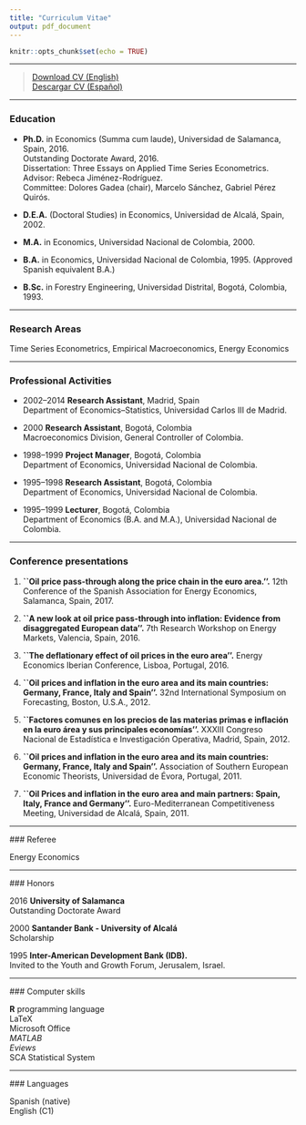 ```yaml
---
title: "Curriculum Vitae"
output: pdf_document
---
```


```r
knitr::opts_chunk$set(echo = TRUE)
```

****

> [Download CV (English)](CVE.pdf)\
> [Descargar CV (Español)](CV.pdf)

****
### Education

* **Ph.D.** in Economics (Summa cum laude), Universidad de Salamanca, Spain, 2016.\
Outstanding Doctorate Award, 2016.\
Dissertation: Three Essays on Applied Time Series Econometrics.\
Advisor: Rebeca Jiménez-Rodríguez.\
Committee: Dolores Gadea (chair), Marcelo Sánchez, Gabriel Pérez Quirós.\

* **D.E.A.** (Doctoral Studies) in Economics, Universidad de Alcalá, Spain, 2002.\
* **M.A.** in Economics, Universidad Nacional de Colombia, 2000.\
* **B.A.** in Economics, Universidad Nacional de Colombia, 1995. (Approved Spanish equivalent B.A.)\
* **B.Sc.** in Forestry Engineering, Universidad Distrital, Bogotá, Colombia, 1993.

****

### Research Areas

Time Series Econometrics, Empirical Macroeconomics, Energy Economics

****

### Professional Activities

* 2002--2014 **Research Assistant**, Madrid, Spain\
Department of Economics--Statistics, Universidad Carlos III de Madrid.\

* 2000 **Research Assistant**, Bogotá, Colombia\
Macroeconomics Division, General Controller of Colombia.\

* 1998--1999 **Project Manager**, Bogotá, Colombia\
Department of Economics, Universidad Nacional de Colombia.\

* 1995--1998 **Research Assistant**, Bogotá, Colombia\
Department of Economics, Universidad Nacional de Colombia.\

* 1995--1999 **Lecturer**, Bogotá, Colombia\
Department of Economics (B.A. and M.A.), Universidad Nacional de Colombia.\

****

### Conference presentations

1. **``Oil price pass-through along the price chain in the euro area.''.** 12th Conference of the Spanish Association for Energy Economics, Salamanca, Spain, 2017.

2. **``A new look at oil price pass-through into inflation: Evidence from disaggregated European data''.** 7th Research Workshop on Energy Markets, Valencia, Spain, 2016.

3. **``The deflationary effect of oil prices in the euro area''.** Energy Economics Iberian Conference, Lisboa, Portugal, 2016.

4. **``Oil prices and inflation in the euro area and its main countries: Germany, France, Italy and Spain''.** 32nd International Symposium on Forecasting, Boston, U.S.A., 2012.

5. **``Factores comunes en los precios de las materias primas e inflación en la euro área y sus principales economías''.** XXXIII Congreso Nacional de Estadística e Investigación Operativa, Madrid, Spain, 2012.

6. **``Oil prices and inflation in the euro area and its main countries: Germany, France, Italy and Spain''.** Association of Southern European Economic Theorists, Universidad de Évora, Portugal, 2011.

7. **``Oil Prices and inflation in the euro area and main partners: Spain, Italy, France and Germany''.** Euro-Mediterranean Competitiveness Meeting, Universidad de Alcalá, Spain, 2011.

****

### Referee

Energy Economics

****

### Honors

2016 **University of Salamanca**\
Outstanding Doctorate Award\

2000 **Santander Bank - University of Alcalá**\
Scholarship\

1995 **Inter-American Development Bank (IDB).**\
Invited to the Youth and Growth Forum, Jerusalem, Israel.

****

### Computer skills

**R** programming language\
LaTeX\
Microsoft Office\
*MATLAB*\
*Eviews*\
SCA Statistical System

****

### Languages

Spanish (native)\
English (C1)

